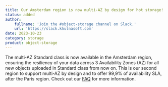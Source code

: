 ```yaml
---
title: Our Amsterdam region is now multi-AZ by design for hot storage!
status: added
author:
    fullname: 'Join the #object-storage channel on Slack.'
    url: 'https://slack.khulnasoft.com'
date: 2023-10-23
category: storage
product: object-storage
---
```


The multi-AZ Standard class is now available in the Amsterdam region, ensuring the resiliency of your data across 3 Availability Zones (AZ) for all new objects uploaded in Standard class from now on. 
This is our second region to support multi-AZ by design and to offer 99,9% of availability SLA, after the Paris region. Check out our [FAQ](/faq/objectstorage/) for more information.

